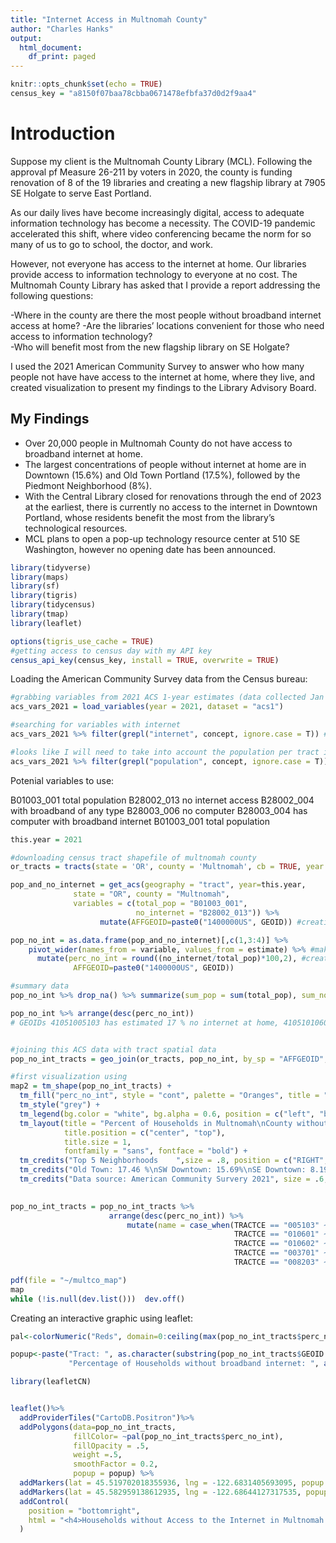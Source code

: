 ```yaml
---
title: "Internet Access in Multnomah County"
author: "Charles Hanks" 
output:
  html_document:
    df_print: paged
---
```


```r
knitr::opts_chunk$set(echo = TRUE)
census_key = "a8150f07baa78cbba0671478efbfa37d0d2f9aa4"
```

# Introduction 

Suppose my client is the Multnomah County Library (MCL). Following the approval pf Measure 26-211 by voters in 2020, the county is funding renovation of 8 of the 19 libraries and creating a new flagship library at 7905 SE Holgate to serve East Portland. 

As our daily lives have become increasingly digital, access to adequate information technology has become a necessity. The COVID-19 pandemic accelerated this shift, where video conferencing became the norm for so many of us to go to school, the doctor, and work. 

However, not everyone has access to the internet at home.  Our libraries provide access to information technology to everyone at no cost. The Multnomah County Library has asked that I provide a report addressing the following questions:  

-Where in the county are there the most people without broadband internet access at home? 
-Are the libraries' locations convenient for those who need access to information technology?  
-Who will benefit most from the new flagship library on SE Holgate? 

I used the 2021 American Community Survey to answer who how many people not have have access to the internet at home, where they live, and created visualization to present my findings to the Library Advisory Board. 

## My Findings 

- Over 20,000 people in Multnomah County do not have access to broadband internet at home. 
- The largest concentrations of people without internet at home are in Downtown (15.6%) and Old Town Portland (17.5%), followed by the Piedmont Neighborhood (8%). 
- With the Central Library closed for renovations through the end of 2023 at the earliest, there is currently no access to the internet in Downtown Portland, whose residents benefit the most from the library's technological resources. 
- MCL plans to open a pop-up technology resource center at 510 SE Washington, however no opening date has been announced. 


```r
library(tidyverse)
library(maps)
library(sf)
library(tigris)
library(tidycensus)
library(tmap)
library(leaflet)
```

```r
options(tigris_use_cache = TRUE)
#getting access to census day with my API key 
census_api_key(census_key, install = TRUE, overwrite = TRUE)
```


Loading the American Community Survey data from the Census bureau: 

```r
#grabbing variables from 2021 ACS 1-year estimates (data collected Jan 1 2021 - Dec 31 2021)
acs_vars_2021 = load_variables(year = 2021, dataset = "acs1")

#searching for variables with internet 
acs_vars_2021 %>% filter(grepl("internet", concept, ignore.case = T)) #| grepl("computer", concept, ignore.case = T))

#looks like I will need to take into account the population per tract in order to calculate percent of those without internet at home. 
acs_vars_2021 %>% filter(grepl("population", concept, ignore.case = T))
```

Potenial variables to use: 

B01003_001 total population 
B28002_013 no internet access 
B28002_004 with broadband of any type 
B28003_006 no computer
B28003_004 has computer with broadband internet 
B01003_001 total population 

```r
this.year = 2021

#downloading census tract shapefile of multnomah county 
or_tracts = tracts(state = 'OR', county = 'Multnomah', cb = TRUE, year = this.year)

pop_and_no_internet = get_acs(geography = "tract", year=this.year,
              state = "OR", county = "Multnomah",
              variables = c(total_pop = "B01003_001",
                            no_internet = "B28002_013")) %>% 
                    mutate(AFFGEOID=paste0("1400000US", GEOID)) #creating AFFGEOID id from GEOID in order to join data to tract spatial data

pop_no_int = as.data.frame(pop_and_no_internet)[,c(1,3:4)] %>% 
    pivot_wider(names_from = variable, values_from = estimate) %>% #making the data frame tidy 
      mutate(perc_no_int = round((no_internet/total_pop)*100,2), #creating variable that is percentage of population in tract that does not have internet
              AFFGEOID=paste0("1400000US", GEOID))

#summary data 
pop_no_int %>% drop_na() %>% summarize(sum_pop = sum(total_pop), sum_no_internet = sum(no_internet))

pop_no_int %>% arrange(desc(perc_no_int))
# GEOIDs 41051005103 has estimated 17 % no internet at home, 41051010601 has almost 16% 


#joining this ACS data with tract spatial data
pop_no_int_tracts = geo_join(or_tracts, pop_no_int, by_sp = "AFFGEOID", by_df = "AFFGEOID")

#first visualization using
map2 = tm_shape(pop_no_int_tracts) + 
  tm_fill("perc_no_int", style = "cont", palette = "Oranges", title = "") + 
  tm_style("grey") + 
  tm_legend(bg.color = "white", bg.alpha = 0.6, position = c("left", "bottom")) + 
  tm_layout(title = "Percent of Households in Multnomah\nCounty without Broadband Internet",
            title.position = c("center", "top"),
            title.size = 1,
            fontfamily = "sans", fontface = "bold") +   
  tm_credits("Top 5 Neighborhoods    ",size = .8, position = c("RIGHT", "BOTTOM")) + 
  tm_credits("Old Town: 17.46 %\nSW Downtown: 15.69%\nSE Downtown: 8.19%\nPiedmont: 8.14%\nHazelwood 6.91%", size = .7, position = c("RIGHT", "BOTTOM")) + 
  tm_credits("Data source: American Community Survery 2021", size = .6, fontface = "italic", position = c("LEFT", "BOTTOM")) 

  
pop_no_int_tracts = pop_no_int_tracts %>% 
                      arrange(desc(perc_no_int)) %>% 
                          mutate(name = case_when(TRACTCE == "005103" ~ "Old Town",
                                                  TRACTCE == "010601" ~ "SW Downtown", 
                                                  TRACTCE == "010602" ~ "SE Downtown", 
                                                  TRACTCE == "003701" ~ "Piedmont", 
                                                  TRACTCE == "008203" ~ "Hazelwood"))

pdf(file = "~/multco_map")
map
while (!is.null(dev.list()))  dev.off()
```
Creating an interactive graphic using leaflet: 

```r
pal<-colorNumeric("Reds", domain=0:ceiling(max(pop_no_int_tracts$perc_no_int, na.rm=TRUE)))

popup<-paste("Tract: ", as.character(substring(pop_no_int_tracts$GEOID.x, 6, 11)), "<br>",
             "Percentage of Households without broadband internet: ", as.character(pop_no_int_tracts$perc_no_int))

library(leafletCN)


leaflet()%>%
  addProviderTiles("CartoDB.Positron")%>%
  addPolygons(data=pop_no_int_tracts,
              fillColor= ~pal(pop_no_int_tracts$perc_no_int),
              fillOpacity = .5,
              weight =.5,
              smoothFactor = 0.2,
              popup = popup) %>% 
  addMarkers(lat = 45.519702018355936, lng = -122.6831405693095, popup = "Multnomah County\nCentral Library") %>% 
  addMarkers(lat = 45.582959138612935, lng = -122.68644127317535, popup = "Multnomah County Library - Kenton") %>% 
  addControl(
    position = "bottomright", 
    html = "<h4>Households without Access to the Internet in Multnomah County</h4>"
  )
  
```

